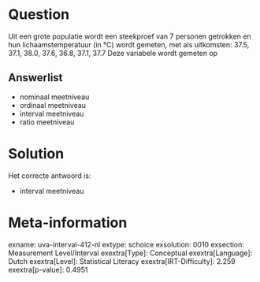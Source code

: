 Question
========

Uit een grote populatie wordt een steekproef van 7 personen getrokken en
hun lichaamstemperatuur (in °C) wordt gemeten, met als uitkomsten: 37.5,
37.1, 38.0, 37.6, 36.8, 37.1, 37.7 Deze variabele wordt gemeten op

Answerlist
----------

* nominaal meetniveau
* ordinaal meetniveau
* interval meetniveau
* ratio meetniveau

Solution
========

Het correcte antwoord is: 

* interval meetniveau

Meta-information
================
exname: uva-interval-412-nl
extype: schoice
exsolution: 0010
exsection: Measurement Level/Interval
exextra[Type]: Conceptual
exextra[Language]: Dutch
exextra[Level]: Statistical Literacy
exextra[IRT-Difficulty]: 2.259
exextra[p-value]: 0.4951
